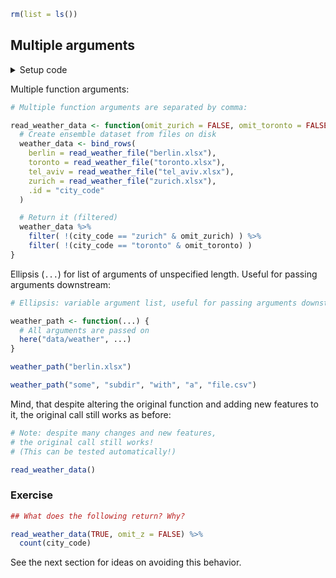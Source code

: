 ```r
rm(list = ls())
```


## Multiple arguments

<details><summary>Setup code</summary>
```r
### Multiple arguments

```
```r
library(tidyverse)
library(here)


weather_path <- function(filename) {
  # Returned value
  here("data/weather", filename)
}
read_weather_file <- function(filename) {
  readxl::read_excel(weather_path(filename))
}
```
</details>


Multiple function arguments:

```r
# Multiple function arguments are separated by comma:
```
```r
read_weather_data <- function(omit_zurich = FALSE, omit_toronto = FALSE) {
  # Create ensemble dataset from files on disk
  weather_data <- bind_rows(
    berlin = read_weather_file("berlin.xlsx"),
    toronto = read_weather_file("toronto.xlsx"),
    tel_aviv = read_weather_file("tel_aviv.xlsx"),
    zurich = read_weather_file("zurich.xlsx"),
    .id = "city_code"
  )

  # Return it (filtered)
  weather_data %>%
    filter( !(city_code == "zurich" & omit_zurich) ) %>%
    filter( !(city_code == "toronto" & omit_toronto) )
}
```

Ellipsis (`...`) for list of arguments of unspecified length. Useful for passing arguments downstream:

```r
# Ellipsis: variable argument list, useful for passing arguments downstream
```
```r
weather_path <- function(...) {
  # All arguments are passed on
  here("data/weather", ...)
}

weather_path("berlin.xlsx")

weather_path("some", "subdir", "with", "a", "file.csv")
```


Mind, that despite altering the original function and adding new features to it, the original call still works as before:

```r
# Note: despite many changes and new features,
# the original call still works!
# (This can be tested automatically!)
```
```r
read_weather_data()
```


### Exercise

```r
## What does the following return? Why?
```
```r
read_weather_data(TRUE, omit_z = FALSE) %>%
  count(city_code)
```


See the next section for ideas on avoiding this behavior.
